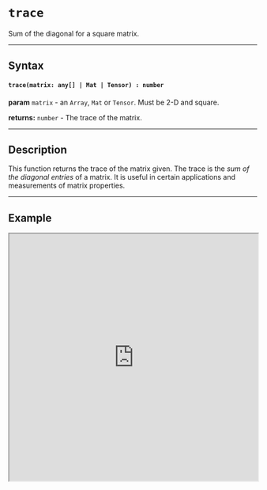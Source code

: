 

# `trace`

Sum of the diagonal for a square matrix.

---

## Syntax

#### `trace(matrix: any[] | Mat | Tensor) : number`

**param** `matrix` - an `Array`, `Mat` or `Tensor`. Must be 2-D and square.

**returns:** `number` - The trace of the matrix.

---

## Description

This function returns the trace of the matrix given. The trace is the *sum of the diagonal entries* of a matrix. It is useful in certain applications and measurements of matrix properties. 

---

## Example

<iframe src="https://hlab.app/s/docs/trace_hbook"
    width="100%"
    height="500px"/>
